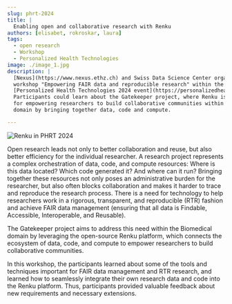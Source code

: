 ```yaml
---
slug: phrt-2024
title: |
  Enabling open and collaborative research with Renku
authors: [elisabet, rokroskar, laura]
tags:
  - open research
  - Workshop
  - Personalized Health Technologies
image: ./image_1.jpg
description: |
  [Nexus](https://www.nexus.ethz.ch) and Swiss Data Science Center organized the 
  workshop "Empowering FAIR data and reproducible research" within the 
  [Personalized Health Technologies 2024 event](https://personalizedhealth.ch/#overview).
  Participants could learn about the Gatekeeper project, where Renku is leveraged
  for empowering researchers to build collaborative communities within the biomedical
  domain by bringing together data, code and compute.

---
```


![Renku in PHRT 2024](./image_1.jpg)

<!-- truncate -->

Open research leads not only to better collaboration and reuse, but also better
efficiency for the individual researcher. A research project represents a complex
orchestration of data, code, and compute resources: Where is this data located?
Which code generated it? And where can it run? Bringing together these resources
not only poses an administrative burden for the researcher, but also often blocks
collaboration and makes it harder to trace and reproduce the research process.
There is a need for technology to help researchers work in a rigorous, transparent,
and reproducible (RTR) fashion and achieve FAIR data management (ensuring that all
data is Findable, Accessible, Interoperable, and Reusable).

The  Gatekeeper project aims to address this need within the Biomedical domain by
leveraging the open-source Renku platform, which connects the ecosystem of data, code,
and compute to empower researchers to build collaborative communities. 

In this workshop, the participants learned about some of the tools and techniques
important for FAIR data management and RTR research, and learned how to seamlessly
integrate their own research data and code into the Renku platform. Thus, participants 
provided valuable feedback about new requirements and necessary extensions.